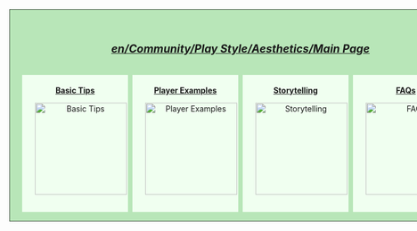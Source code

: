 <div style="width: 800px; background-color: #b8e6b8; border: 1px solid #3d4c3d; margin: 0; padding: 0.5em 1em 1em 1em; text-align:center; font-size:1em">
<h5 style="padding-top: 0.2em; font-size:1.4em"><b>[[en/Community/Play Style/Aesthetics/Main Page]]</b></h5>
	<div style="width: 190px; background-color: #f0fff0; border: 0px solid #c7c8fe; padding-top: 5px; margin: 2px; text-align:center; font-size:1em; display: inline-block"><b>[[en/Aesthetic/Basic|Basic Tips]]</b>
	[[File:en/Community/Play Style/Aes Basics.png|165px|Basic Tips]]
	</div>
	<div style="width: 190px; background-color: #f0fff0; border: 0px solid #c7c8fe; padding-top: 5px; margin: 2px; text-align:center; font-size:1em; display: inline-block"><b>[[en/Aesthetics/Player Examples|Player Examples]]</b>
	[[File:en/Community/Play Style/Aes Players.png|165px|Player Examples]]
	</div>
	<div style="width: 190px; background-color: #f0fff0; border: 0px solid #c7c8fe; padding-top: 5px; margin: 2px; text-align:center; font-size:1em; display: inline-block"><b>[[en/Aesthetics/Storytelling|Storytelling]]</b>
	[[File:en/Community/Play Style/Aes Story.png|165px|Storytelling]]
	</div>
	<div style="width: 190px; background-color: #f0fff0; border: 0px solid #c7c8fe; padding-top: 5px; margin: 2px; text-align:center; font-size:1em; display: inline-block"><b>[[en/Aesthetics/FAQs|FAQs]]</b>
	[[File:en/Community/Play Style/Aes Faq.png|165px|FAQs]]
	</div> 
</div>